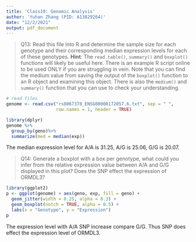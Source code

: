 ```yaml
---
title: 'Class19: Genomic Analysis'
author: 'Yuhan Zhang (PID: A13829264)'
date: "12/2/2021"
output: pdf_document
---
```


> Q13: Read this file into R and determine the sample size for each genotype and their corresponding median expression levels for each of these genotypes. **Hint**: The `read.table()`, `summary()` and `boxplot()` functions will likely be useful here. There is an example R script online to be used ONLY if you are struggling in vein. Note that you can find the medium value from saving the output of the `boxplot()` function to an R object and examining this object. There is also the `medium()` and `summary()` function that you can use to check your understanding.

```r
# read files
genome <- read.csv("rs8067378_ENSG00000172057.6.txt", sep = " ", 
                   row.names = 1, header = TRUE)
```


```r
library(dplyr)
genome %>% 
  group_by(geno)%>%
  summarize(med = median(exp))
```

The median expression level for A/A is 31.25, A/G is 25.06, G/G is 20.07.

> Q14: Generate a boxplot with a box per genotype, what could you infer from the relative expression value between A/A and G/G displayed in this plot? Does the SNP effect the expression of ORMDL3?

```r
library(ggplot2)
p <- ggplot(genome) + aes(geno, exp, fill = geno) + 
  geom_jitter(width = 0.25, alpha = 0.3) +
  geom_boxplot(notch = TRUE, alpha = 0.5) + 
  labs(x = "Genotype", y = "Expression")
p
```

The expression level with A/A SNP increase compare G/G. Thus SNP does effect the expression level of ORMDL3.
